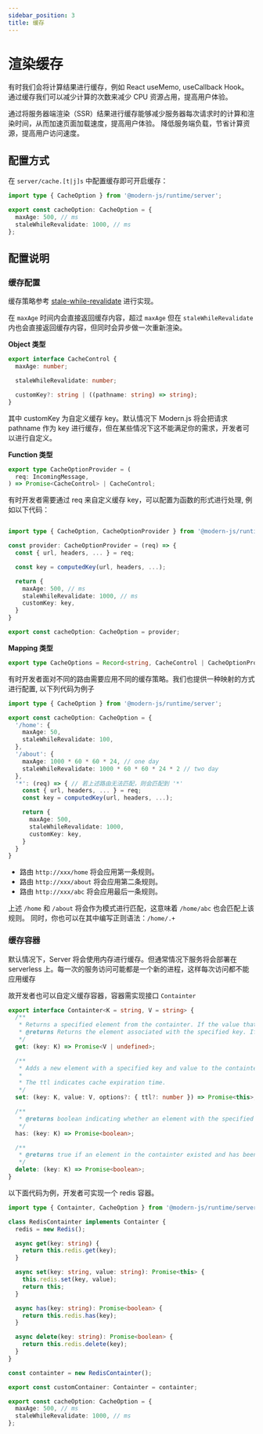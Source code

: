 ```yaml
---
sidebar_position: 3
title: 缓存
---
```


# 渲染缓存

有时我们会将计算结果进行缓存，例如 React useMemo, useCallback Hook。
通过缓存我们可以减少计算的次数来减少 CPU 资源占用，提高用户体验。

通过将服务器端渲染（SSR）结果进行缓存能够减少服务器每次请求时的计算和渲染时间，从而加速页面加载速度，提高用户体验。
降低服务端负载，节省计算资源，提高用户访问速度。

## 配置方式

在 `server/cache.[t|j]s` 中配置缓存即可开启缓存：

```ts title="server/cache.ts"
import type { CacheOption } from '@modern-js/runtime/server';

export const cacheOption: CacheOption = {
  maxAge: 500, // ms
  staleWhileRevalidate: 1000, // ms
};
```

## 配置说明

### 缓存配置

缓存策略参考 [stale-while-revalidate](https://developer.mozilla.org/en-US/docs/Web/HTTP/Headers/Cache-Control) 进行实现。

在 `maxAge` 时间内会直接返回缓存内容，超过 `maxAge` 但在 `staleWhileRevalidate` 内也会直接返回缓存内容，但同时会异步做一次重新渲染。

**Object 类型**

```ts
export interface CacheControl {
  maxAge: number;

  staleWhileRevalidate: number;

  customKey?: string | ((pathname: string) => string);
}
```

其中 customKey 为自定义缓存 key。默认情况下 Modern.js 将会把请求 pathname 作为 key 进行缓存，但在某些情况下这不能满足你的需求，开发者可以进行自定义。

**Function 类型**

```ts
export type CacheOptionProvider = (
  req: IncomingMessage,
) => Promise<CacheControl> | CacheControl;
```

有时开发者需要通过 req 来自定义缓存 key，可以配置为函数的形式进行处理, 例如以下代码：

```ts title="server/cache.ts"

import type { CacheOption, CacheOptionProvider } from '@modern-js/runtime/server';

const provider: CacheOptionProvider = (req) => {
  const { url, headers, ... } = req;

  const key = computedKey(url, headers, ...);

  return {
    maxAge: 500, // ms
    staleWhileRevalidate: 1000, // ms
    customKey: key,
  }
}

export const cacheOption: CacheOption = provider;
```

**Mapping 类型**

```ts
export type CacheOptions = Record<string, CacheControl | CacheOptionProvider>;
```

有时开发者面对不同的路由需要应用不同的缓存策略。我们也提供一种映射的方式进行配置, 以下列代码为例子

```ts title="server/cache.ts"
import type { CacheOption } from '@modern-js/runtime/server';

export const cacheOption: CacheOption = {
  '/home': {
    maxAge: 50,
    staleWhileRevalidate: 100,
  },
  '/about': {
    maxAge: 1000 * 60 * 60 * 24, // one day
    staleWhileRevalidate: 1000 * 60 * 60 * 24 * 2 // two day
  },
  '*': (req) => { // 若上述路由无法匹配，则会匹配到 '*'
    const { url, headers, ... } = req;
    const key = computedKey(url, headers, ...);

    return {
      maxAge: 500,
      staleWhileRevalidate: 1000,
      customKey: key,
    }
  }
}
```

- 路由 `http://xxx/home` 将会应用第一条规则。
- 路由 `http://xxx/about` 将会应用第二条规则。
- 路由 `http://xxx/abc` 将会应用最后一条规则。

上述 `/home` 和 `/about` 将会作为模式进行匹配，这意味着 `/home/abc` 也会匹配上该规则。
同时，你也可以在其中编写正则语法：`/home/.+`

### 缓存容器

默认情况下，Server 将会使用内存进行缓存。但通常情况下服务将会部署在 serverless 上。每一次的服务访问可能都是一个新的进程，这样每次访问都不能应用缓存

故开发者也可以自定义缓存容器，容器需实现接口 `Containter`

```ts
export interface Containter<K = string, V = string> {
  /**
   * Returns a specified element from the containter. If the value that is associated to the provided key is an object, then you will get a reference to that object and any change made to that object will effectively modify it inside the Containter.
   * @returns Returns the element associated with the specified key. If no element is associated with the specified key, undefined is returned.
   */
  get: (key: K) => Promise<V | undefined>;

  /**
   * Adds a new element with a specified key and value to the containter. If an element with the same key already exists, the element will be updated.
   *
   * The ttl indicates cache expiration time.
   */
  set: (key: K, value: V, options?: { ttl?: number }) => Promise<this>;

  /**
   * @returns boolean indicating whether an element with the specified key exists or not.
   */
  has: (key: K) => Promise<boolean>;

  /**
   * @returns true if an element in the containter existed and has been removed, or false if the element does not exist.
   */
  delete: (key: K) => Promise<boolean>;
}
```

以下面代码为例，开发者可实现一个 redis 容器。

```ts
import type { Containter, CacheOption } from '@modern-js/runtime/server';

class RedisContainter implements Containter {
  redis = new Redis();

  async get(key: string) {
    return this.redis.get(key);
  }

  async set(key: string, value: string): Promise<this> {
    this.redis.set(key, value);
    return this;
  }

  async has(key: string): Promise<boolean> {
    return this.redis.has(key);
  }

  async delete(key: string): Promise<boolean> {
    return this.redis.delete(key);
  }
}

const containter = new RedisContainter();

export const customContainer: Containter = containter;

export const cacheOption: CacheOption = {
  maxAge: 500, // ms
  staleWhileRevalidate: 1000, // ms
};
```
